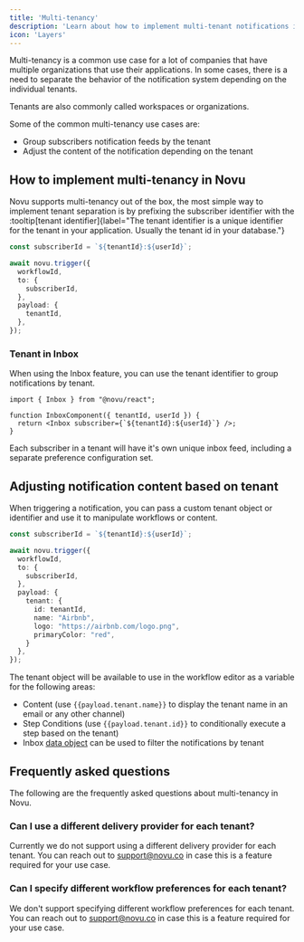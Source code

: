 ```yaml
---
title: 'Multi-tenancy'
description: 'Learn about how to implement multi-tenant notifications in Novu'
icon: 'Layers'
---
```



Multi-tenancy is a common use case for a lot of companies that have multiple organizations that use their applications. In some cases, there is a need to separate the behavior of the notification system depending on the individual tenants.

Tenants are also commonly called workspaces or organizations.

Some of the common multi-tenancy use cases are:

- Group subscribers notification feeds by the tenant
- Adjust the content of the notification depending on the tenant

## How to implement multi-tenancy in Novu

Novu supports multi-tenancy out of the box, the most simple way to implement tenant separation is by prefixing the subscriber identifier with the :tooltip[tenant identifier]{label="The tenant identifier is a unique identifier for the tenant in your application. Usually the tenant id in your database."}

```typescript
const subscriberId = `${tenantId}:${userId}`;

await novu.trigger({
  workflowId,
  to: {
    subscriberId,
  },
  payload: {
    tenantId,
  },
});
```

### Tenant in Inbox

When using the Inbox feature, you can use the tenant identifier to group notifications by tenant.

```tsx
import { Inbox } from "@novu/react";

function InboxComponent({ tenantId, userId }) {
  return <Inbox subscriber={`${tenantId}:${userId}`} />;
}
```

Each subscriber in a tenant will have it's own unique inbox feed, including a separate preference configuration set.

## Adjusting notification content based on tenant

When triggering a notification, you can pass a custom tenant object or identifier and use it to manipulate workflows or content.

```typescript
const subscriberId = `${tenantId}:${userId}`;

await novu.trigger({
  workflowId,
  to: {
    subscriberId,
  },
  payload: {
    tenant: {
      id: tenantId,
      name: "Airbnb",
      logo: "https://airbnb.com/logo.png",
      primaryColor: "red",
    }
  },
});
```

The tenant object will be available to use in the workflow editor as a variable for the following areas:

- Content (use `{{payload.tenant.name}}` to display the tenant name in an email or any other channel)
- Step Conditions (use `{{payload.tenant.id}}` to conditionally execute a step based on the tenant)
- Inbox [data object](/platform/inbox/react/components/inbox#data-object) can be used to filter the notifications by tenant

## Frequently asked questions

The following are the frequently asked questions about multi-tenancy in Novu.

### Can I use a different delivery provider for each tenant?
Currently we do not support using a different delivery provider for each tenant. You can reach out to support@novu.co in case this is a feature required for your use case.

### Can I specify different workflow preferences for each tenant?
We don't support specifying different workflow preferences for each tenant. You can reach out to support@novu.co in case this is a feature required for your use case.

